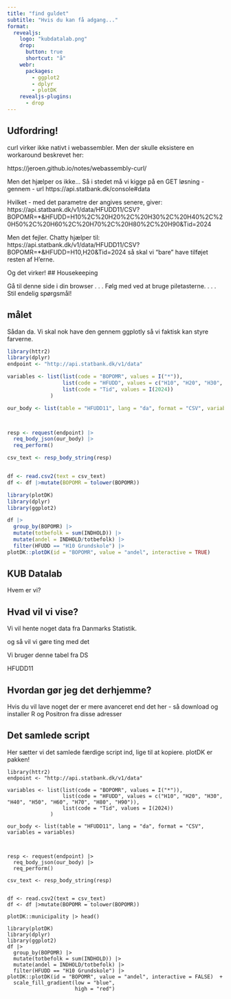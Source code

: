 ```yaml
---
title: "find guldet"
subtitle: "Hvis du kan få adgang..."
format: 
  revealjs:
    logo: "kubdatalab.png"
    drop:
      button: true
      shortcut: "å"
    webr:
      packages:
        - ggplot2
        - dplyr
        - plotDK
    revealjs-plugins:
      - drop
---
```


## Udfordring!

curl virker ikke nativt i webassembler.
Men der skulle eksistere en workaround beskrevet her:

https://jeroen.github.io/notes/webassembly-curl/

Men det hjælper os ikke... Så i stedet må vi kigge på en GET løsning - gennem - url 
https://api.statbank.dk/console#data

Hvilket  - med det parametre der angives senere, giver:
https://api.statbank.dk/v1/data/HFUDD11/CSV?BOPOMR=*&HFUDD=H10%2C%20H20%2C%20H30%2C%20H40%2C%20H50%2C%20H60%2C%20H70%2C%20H80%2C%20H90&Tid=2024


Men det fejler. Chatty hjælper til:
https://api.statbank.dk/v1/data/HFUDD11/CSV?BOPOMR=*&HFUDD=H10,H20&Tid=2024
så skal vi "bare" have tilføjet resten af H'erne.

Og det virker!
## Housekeeping

Gå til denne side i din browser
. . . 
Følg med ved at bruge piletasterne.
. . . 
Stil endelig spørgsmål!

## målet
Sådan da. Vi skal nok have den gennem ggplotly så vi faktisk kan styre farverne.
```r
library(httr2)
library(dplyr)
endpoint <- "http://api.statbank.dk/v1/data"

variables <- list(list(code = "BOPOMR", values = I("*")),
                  list(code = "HFUDD", values = c("H10", "H20", "H30", "H40", "H50", "H60", "H70", "H80", "H90")),
                  list(code = "Tid", values = I(2024))
              )

our_body <- list(table = "HFUDD11", lang = "da", format = "CSV", variables = variables)



resp <- request(endpoint) |>
  req_body_json(our_body) |>
  req_perform()

csv_text <- resp_body_string(resp)


df <- read.csv2(text = csv_text)
df <- df |>mutate(BOPOMR = tolower(BOPOMR))

library(plotDK)
library(dplyr)
library(ggplot2)

df |> 
  group_by(BOPOMR) |> 
  mutate(totbefolk = sum(INDHOLD)) |> 
  mutate(andel = INDHOLD/totbefolk) |> 
  filter(HFUDD == "H10 Grundskole") |> 
plotDK::plotDK(id = "BOPOMR", value = "andel", interactive = TRUE) 
```




## KUB Datalab

Hvem er vi?

## Hvad vil vi vise?

Vi vil hente noget data fra Danmarks Statistik.

og så vil vi gøre ting med det

Vi bruger denne tabel fra DS

HFUDD11


## Hvordan gør jeg det derhjemme?

Hvis du vil lave noget der er mere avanceret end det her - så download og installer R og Positron fra
disse adresser


## Det samlede script

Her sætter vi det samlede færdige script ind, lige til at kopiere.
plotDK er pakken!


```
library(httr2)
endpoint <- "http://api.statbank.dk/v1/data"

variables <- list(list(code = "BOPOMR", values = I("*")),
                  list(code = "HFUDD", values = c("H10", "H20", "H30", "H40", "H50", "H60", "H70", "H80", "H90")),
                  list(code = "Tid", values = I(2024))
              )

our_body <- list(table = "HFUDD11", lang = "da", format = "CSV", variables = variables)



resp <- request(endpoint) |>
  req_body_json(our_body) |>
  req_perform()

csv_text <- resp_body_string(resp)


df <- read.csv2(text = csv_text)
df <- df |>mutate(BOPOMR = tolower(BOPOMR))

plotDK::municipality |> head()

library(plotDK)
library(dplyr)
library(ggplot2)
df |> 
  group_by(BOPOMR) |> 
  mutate(totbefolk = sum(INDHOLD)) |> 
  mutate(andel = INDHOLD/totbefolk) |> 
  filter(HFUDD == "H10 Grundskole") |> 
plotDK::plotDK(id = "BOPOMR", value = "andel", interactive = FALSE)  +
  scale_fill_gradient(low = "blue",
                      high = "red")

```